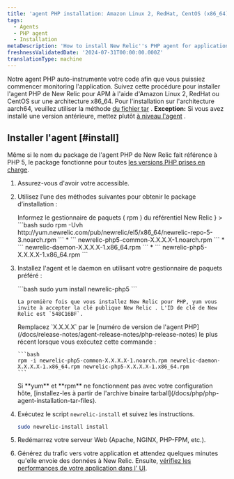```yaml
---
title: 'agent PHP installation: Amazon Linux 2, RedHat, CentOS (x86_64)'
tags:
  - Agents
  - PHP agent
  - Installation
metaDescription: 'How to install New Relic''s PHP agent for application performance monitoring with Amazon Linux 2, RedHat, or CentOS on x86_64 architecture.'
freshnessValidatedDate: '2024-07-31T00:00:00.000Z'
translationType: machine
---
```


Notre agent PHP auto-instrumente votre code afin que vous puissiez commencer monitoring l'application. Suivez cette procédure pour installer l'agent PHP de New Relic pour APM à l'aide d'Amazon Linux 2, RedHat ou CentOS sur une architecture x86\_64. Pour l'installation sur l'architecture aarch64, veuillez utiliser la méthode [du fichier tar](/docs/php/php-agent-installation-tar-files) . <DNT>**Exception:**</DNT> Si vous avez installé une version antérieure, mettez plutôt [à niveau l'agent](/docs/agents/php-agent/installation/upgrading-php-agent) .

## Installer l'agent [#install]

Même si le nom du package de l'agent PHP de New Relic fait référence à PHP 5, le package fonctionne pour toutes [les versions PHP prises en charge](/docs/agents/php-agent/getting-started/php-agent-compatibility-requirements#php-release).

1. Assurez-vous d'avoir votre <InlinePopover type="licenseKey" />accessible.

2. Utilisez l’une des méthodes suivantes pour obtenir le package d’installation :

   <CollapserGroup>
     <Collapser
       id="tell-rpm"
       title={<>Informez le gestionnaire de paquets (<InlineCode>
         rpm
       </InlineCode>) du référentiel New Relic</>
       }
     >
       ```bash
       sudo rpm -Uvh http://yum.newrelic.com/pub/newrelic/el5/x86_64/newrelic-repo-5-3.noarch.rpm
       ```
     </Collapser>

     <Collapser id="download-rpm" title="Téléchargez le fichier rpm depuis New Relic">
       * ```
         newrelic-php5-common-X.X.X.X-1.noarch.rpm
         ```
       * ```
         newrelic-daemon-X.X.X.X-1.x86_64.rpm
         ```
       * ```
         newrelic-php5-X.X.X.X-1.x86_64.rpm
         ```
     </Collapser>
   </CollapserGroup>

3. Installez l'agent et le daemon en utilisant votre gestionnaire de paquets préféré :

   <CollapserGroup>
     <Collapser id="manager-yum" title="miam">
       ```bash
       sudo yum install newrelic-php5
       ```

       La première fois que vous installez New Relic pour PHP, yum vous invite à accepter la clé publique New Relic . L'ID de clé de New Relic est `548C16BF`.
     </Collapser>

     <Collapser id="manager-rpm" title="tr/min">
       Remplacez `X.X.X.X` par le [numéro de version de l'agent PHP](/docs/release-notes/agent-release-notes/php-release-notes) le plus récent lorsque vous exécutez cette commande :

       ```bash
       rpm -i newrelic-php5-common-X.X.X.X-1.noarch.rpm newrelic-daemon-X.X.X.X-1.x86_64.rpm newrelic-php5-X.X.X.X-1.x86_64.rpm
       ```
     </Collapser>

     <Collapser id="manager-tarball" title="tarball">
       Si <DNT>**yum**</DNT> et <DNT>**rpm**</DNT> ne fonctionnent pas avec votre configuration hôte, [installez-les à partir de l'archive binaire tarball](/docs/php/php-agent-installation-tar-files).
     </Collapser>
   </CollapserGroup>

4. Exécutez le script `newrelic-install` et suivez les instructions.

   ```bash
   sudo newrelic-install install
   ```

5. Redémarrez votre serveur Web (Apache, NGINX, PHP-FPM, etc.).

6. Générez du trafic vers votre application et attendez quelques minutes qu'elle envoie des données à New Relic. Ensuite, [vérifiez les performances de votre application dans l' UI](/docs/apm/applications-menu/monitoring/apm-overview-page).

<InstallFeedback />